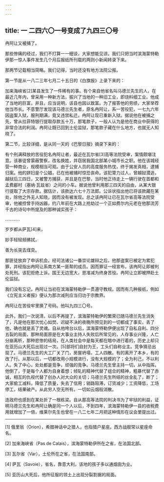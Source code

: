```yaml
---
---
---
```

title: 一 二四六〇一号变成了九四三〇号
---




冉阿让又被捕了。

那些惨痛的经过，我们不打算一一细谈，大家想能见谅。我们只把当时滨海蒙特勒伊那一惊人事件发生几个月后报纸所刊载的两则小新闻转录下来。

那两节记载相当简略。我们记得，当时还没有地方法院公报。

第一节是从一八二三年七月二十五日的《白旗报》上录下来的：

加来海峡省[2]某县发生了一件稀有的事。有个来自他省名叫马德兰先生的人，在最近几年内，曾采用一种新方法，振兴了当地的一种旧工业，即烧料细工业。他成了当地的巨富，并且，应当说明，该县也因以致富。为了报答他的劳绩，大家举荐他当市长。不意警厅发现该马德兰先生者，原名冉阿让，系一苦役犯，一七九六年因盗案入狱，服刑期满，竟又违禁私迁。冉阿让现已重新入狱。据说他在被捕之先，曾从拉菲特银行提取存款五十万，那笔款子，一般人认为是他在商业中获得的非常合法的利润。冉阿让既已回到土伦监狱，那笔款子藏在什么地方，也就无人知晓了。

第二节，比较详细，是从同一天的《巴黎日报》摘录下来的：

有个刑满释放的苦役犯名冉阿让者，最近在瓦尔省[3]高等法院受审，案情颇堪注意。该暴徒曾蒙蔽警察，改名换姓，并窃居我国北部某小城市长之职。他在该城经营一种商业，规模相当可观。由于公安人员的高度服务热忱，终于揭发真相，逮捕归案。他的姘妇是个公娼，已在他被捕时惊恐丧命。该犯膂力过人，曾越狱潜逃，越狱后三四日，又被警方捕获，并且是在巴黎，当时他正待走上一辆行驶在首都和孟费郿村（塞纳·瓦兹省）之间的小车。据说他曾利用那三四天的自由，从某大银行提取了大宗存款。据估计，该款达六七十万法郎。公诉状指出他已将该款藏在某处，除他之外无人知晓，因而没有被发现。总之该冉阿让已在瓦尔省高等法院受审，他被控曾手持凶器，约八年前在大路上抢劫过一个正如费尔内元老在他那流芳千古的诗句中所提及的那种诚实孩子：

…………

岁岁都从萨瓦[4]来，

妙手轻轻频拂拭，

善为长突去煤炱。

那匪徒放弃了申诉机会。经司法诸公一番崇论雄辩之后，他那盗案已被定为累犯罪，并经指出冉阿让系南方某一匪帮的成员。因而罪证一经宣布，该冉阿让即被判处死刑。该犯拒绝上诉。国王无边宽大，恩准减为终身苦役。冉阿让立即被押赴土伦监狱。

我们没有忘记，冉阿让当初在滨海蒙特勒伊一贯遵守教规。因而有几种报纸，例如《立宪主义者报》便认为那次减刑应当归功于宗教界。

冉阿让在苦役牢里换了号码。他叫九四三〇号。

此外，我们一次说清，以后不再提了，滨海蒙特勒伊的繁荣已随马德兰先生消失了，凡是他在那次忧心如焚、迟疑不决的夜晚所预见到的一切都成了事实，丢了他，确也就是丢了灵魂。自从他垮台以后，滨海蒙特勒伊便出现了自私自利、四分五裂的局面，那种局面原是在大事业主持人失败后所常见的，人存事业兴隆，人亡分崩离析，那种悲惨的结局，在人类社会中是每天都在暗中进行着的，历史上却只在亚历山大死后出现过一次。[5]部将们自封为王，工头们自称业主。竞争猜忌出现了。马德兰先生的大工厂关了门，房屋坍塌，工人四散。有的离开了本乡，有的改了行。从那以后，一切都改用小规模进行，没有大规模的了；全为利己，不以利人。失了中心，处处都是竞争，顽强的竞争。马德兰先生曾主持一切，从中指挥。他倒了，于是每个人都为自身着想；倾轧的精神代替了组合的精神，粗暴代替了赤诚，相互的仇视代替了创办人对大众的关切；马德兰先生所结的丝全乱了，断了；大家偷工减料，降低了质量，失去了信用；销路阻滞，订货减少；工资降低，工场停工，结果破产。从此穷人空无所有。一切如云烟般消散。

连政府也感到在某处折了一根栋梁。自从那高等法院的判决书为了牢狱的利益，证明马德兰先生和冉阿让确是同一个人以后，不到四年，滨海蒙特勒伊一县的收税费用就增加了一倍，维莱尔先生也曾在一八二七年二月把这种情形在议会里提出过。



* * *



[1] 俄里翁（Orion），希腊神话中之猎人，也指猎户星座。西方战舰常以星座命名。

[2] 加来海峡省（Pas de Calais），滨海蒙特勒伊所在之省，在法国北部。

[3] 瓦尔省（Var），土伦所在之省，在法国南部。

[4] 萨瓦（Savoie），省名，靠意大利，该地的孩子多以通烟囱为业。

[5] 亚历山大死后，他所征服的领土上出现分裂割据的局面。